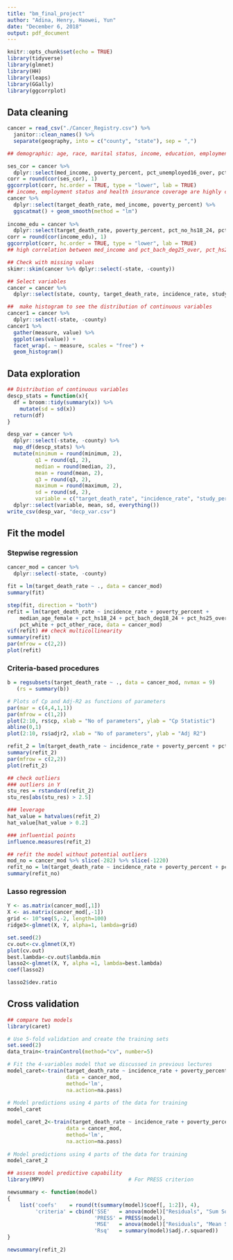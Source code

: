 ```yaml
---
title: "bm_final_project"
author: "Adina, Henry, Haowei, Yun"
date: "December 6, 2018"
output: pdf_document
---
```


```r
knitr::opts_chunk$set(echo = TRUE)
library(tidyverse)
library(glmnet)
library(HH)
library(leaps)
library(GGally)
library(ggcorrplot)
```

## Data cleaning 

```r
cancer = read_csv("./Cancer_Registry.csv") %>% 
  janitor::clean_names() %>% 
  separate(geography, into = c("county", "state"), sep = ",")

## demographic: age, race, marital status, income, education, employment and health insurance coverage

ses_cor = cancer %>% 
  dplyr::select(med_income, poverty_percent, pct_unemployed16_over, pct_private_coverage, pct_emp_priv_coverage, pct_public_coverage, pct_public_coverage_alone)
corr = round(cor(ses_cor), 1)
ggcorrplot(corr, hc.order = TRUE, type = "lower", lab = TRUE)
## income, employment status and health insurance coverage are highly correlated
cancer %>% 
  dplyr::select(target_death_rate, med_income, poverty_percent) %>% 
  ggscatmat() + geom_smooth(method = "lm")
  
income_edu = cancer %>% 
  dplyr::select(target_death_rate, poverty_percent, pct_no_hs18_24, pct_hs18_24, pct_bach_deg18_24, pct_hs25_over, pct_bach_deg25_over)
corr = round(cor(income_edu), 1)
ggcorrplot(corr, hc.order = TRUE, type = "lower", lab = TRUE)
## high correlation between med_income and pct_bach_deg25_over, pct_hs25_over and pct_bach_deg25_over, so choose pct_hs25_over

## Check with missing values
skimr::skim(cancer %>% dplyr::select(-state, -county))

## Select variables
cancer = cancer %>% 
  dplyr::select(state, county, target_death_rate, incidence_rate, study_per_cap, poverty_percent, median_age_female, percent_married, pct_no_hs18_24, pct_hs18_24, pct_bach_deg18_24, pct_hs25_over, pct_white, pct_asian, pct_other_race)

##  make histogram to see the distribution of continuous variables 
cancer1 = cancer %>% 
  dplyr::select(-state, -county)
cancer1 %>%
  gather(measure, value) %>%
  ggplot(aes(value)) +
  facet_wrap(. ~ measure, scales = "free") +
  geom_histogram()
```

## Data exploration

```r
## Distribution of continuous variables
descp_stats = function(x){
  df = broom::tidy(summary(x)) %>% 
    mutate(sd = sd(x))
  return(df)
}

desp_var = cancer %>% 
  dplyr::select(-state, -county) %>% 
  map_df(descp_stats) %>%
  mutate(minimum = round(minimum, 2),
         q1 = round(q1, 2),
         median = round(median, 2), 
         mean = round(mean, 2),
         q3 = round(q3, 2),
         maximum = round(maximum, 2),
         sd = round(sd, 2),    
         variable = c("target_death_rate", "incidence_rate", "study_per_cap", "poverty_percent", "median_age_female", "percent_married", "pct_no_hs18_24", "pct_hs18_24", "pct_bach_deg18_24", "pct_hs25_over", "pct_white", "pct_asian", "pct_other_race")) %>% 
  dplyr::select(variable, mean, sd, everything())
write_csv(desp_var, "decp_var.csv")

```

## Fit the model

### Stepwise regression

```r
cancer_mod = cancer %>% 
  dplyr::select(-state, -county)

fit = lm(target_death_rate ~ ., data = cancer_mod)
summary(fit)

step(fit, direction = "both")
refit = lm(target_death_rate ~ incidence_rate + poverty_percent + 
    median_age_female + pct_hs18_24 + pct_bach_deg18_24 + pct_hs25_over + 
    pct_white + pct_other_race, data = cancer_mod)
vif(refit) ## check multicollinearity
summary(refit)
par(mfrow = c(2,2))
plot(refit)
```

### Criteria-based procedures

```r
b = regsubsets(target_death_rate ~ ., data = cancer_mod, nvmax = 9)
   (rs = summary(b))

# Plots of Cp and Adj-R2 as functions of parameters
par(mar = c(4,4,1,1))
par(mfrow = c(1,2))
plot(2:10, rs$cp, xlab = "No of parameters", ylab = "Cp Statistic")
abline(0,1)
plot(2:10, rs$adjr2, xlab = "No of parameters", ylab = "Adj R2")

refit_2 = lm(target_death_rate ~ incidence_rate + poverty_percent + pct_hs18_24+ pct_hs25_over, data = cancer_mod)
summary(refit_2)
par(mfrow = c(2,2))
plot(refit_2)

## check outliers
### outliers in Y
stu_res = rstandard(refit_2)
stu_res[abs(stu_res) > 2.5]

### leverage
hat_value = hatvalues(refit_2)
hat_value[hat_value > 0.2]

### influential points
influence.measures(refit_2)

## refit the model without potential outliers
mod_no = cancer_mod %>% slice(-282) %>% slice(-1220) 
refit_no = lm(target_death_rate ~ incidence_rate + poverty_percent + pct_hs18_24+ pct_hs25_over, data = cancer_mod)
summary(refit_no)
```

### Lasso regression

```r
Y <- as.matrix(cancer_mod[,1])
X <- as.matrix(cancer_mod[,-1])
grid <- 10^seq(5,-2, length=100)
ridge3<-glmnet(X, Y, alpha=1, lambda=grid)

set.seed(2)
cv.out<-cv.glmnet(X,Y)
plot(cv.out)
best.lambda<-cv.out$lambda.min
lasso2<-glmnet(X, Y, alpha =1, lambda=best.lambda)
coef(lasso2)

lasso2$dev.ratio
```

## Cross validation

```r
## compare two models
library(caret)

# Use 5-fold validation and create the training sets
set.seed(2)
data_train<-trainControl(method="cv", number=5)

# Fit the 4-variables model that we discussed in previous lectures
model_caret<-train(target_death_rate ~ incidence_rate + poverty_percent + median_age_female + pct_hs18_24 + pct_bach_deg18_24 + pct_hs25_over + pct_white + pct_other_race, 
                   data = cancer_mod,
                   method='lm',
                   na.action=na.pass)
  
# Model predictions using 4 parts of the data for training 
model_caret

model_caret_2<-train(target_death_rate ~ incidence_rate + poverty_percent + pct_hs18_24 + pct_hs25_over,
                   data = cancer_mod,
                   method='lm',
                   na.action=na.pass)
  
# Model predictions using 4 parts of the data for training 
model_caret_2

## assess model predictive capability
library(MPV)                           # For PRESS criterion

newsummary <- function(model)
{
    list('coefs'    = round(t(summary(model)$coef[, 1:2]), 4),
         'criteria' = cbind('SSE'   = anova(model)["Residuals", "Sum Sq"],
                            'PRESS' = PRESS(model),
                            'MSE'   = anova(model)["Residuals", "Mean Sq"],
                            'Rsq'   = summary(model)$adj.r.squared))
}

newsummary(refit_2)
```

